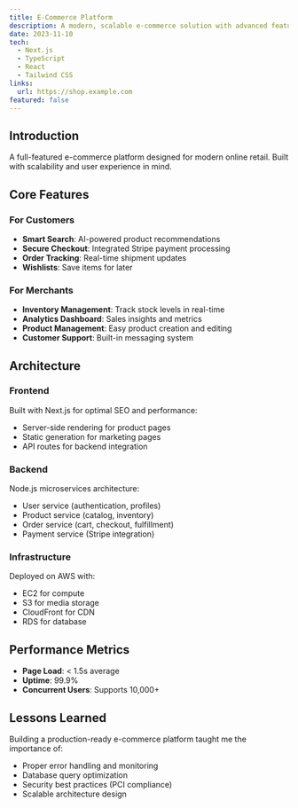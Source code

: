```yaml
---
title: E-Commerce Platform
description: A modern, scalable e-commerce solution with advanced features for online retail
date: 2023-11-10
tech:
  - Next.js
  - TypeScript
  - React
  - Tailwind CSS
links:
  url: https://shop.example.com
featured: false
---
```


## Introduction

A full-featured e-commerce platform designed for modern online retail. Built with scalability and user experience in mind.

## Core Features

### For Customers

- **Smart Search**: AI-powered product recommendations
- **Secure Checkout**: Integrated Stripe payment processing
- **Order Tracking**: Real-time shipment updates
- **Wishlists**: Save items for later

### For Merchants

- **Inventory Management**: Track stock levels in real-time
- **Analytics Dashboard**: Sales insights and metrics
- **Product Management**: Easy product creation and editing
- **Customer Support**: Built-in messaging system

## Architecture

### Frontend

Built with Next.js for optimal SEO and performance:

- Server-side rendering for product pages
- Static generation for marketing pages
- API routes for backend integration

### Backend

Node.js microservices architecture:

- User service (authentication, profiles)
- Product service (catalog, inventory)
- Order service (cart, checkout, fulfillment)
- Payment service (Stripe integration)

### Infrastructure

Deployed on AWS with:

- EC2 for compute
- S3 for media storage
- CloudFront for CDN
- RDS for database

## Performance Metrics

- **Page Load**: < 1.5s average
- **Uptime**: 99.9%
- **Concurrent Users**: Supports 10,000+

## Lessons Learned

Building a production-ready e-commerce platform taught me the importance of:

- Proper error handling and monitoring
- Database query optimization
- Security best practices (PCI compliance)
- Scalable architecture design
